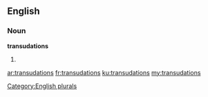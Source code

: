 ==English==

===Noun===
'''transudations'''

# {{plural of|transudation}}

[[Category:English plurals]]

[[ar:transudations]]
[[fr:transudations]]
[[ku:transudations]]
[[my:transudations]]